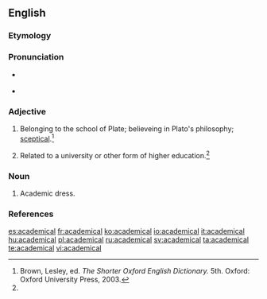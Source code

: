 ==English==

===Etymology===
{{suffix|academic|al|t2=related to}}

===Pronunciation===
* {{a|RP}} {{IPA|/ˌæk.əˈdɛm.ɪ.kl̩/}}
* {{a|US}} {{IPA|/ˌæk.əˈdɛm.ɪ.kl̩/}}

===Adjective===
{{head|en|adjective}}
# {{rare}} Belonging to the school of Plate; believeing in Plato's philosophy; [[sceptical]].{{defdate|First attested in the late 16th century.}}<ref name=SOED>Brown, Lesley, ed. ''The Shorter Oxford English Dictionary.'' 5th. Oxford: Oxford University Press, 2003.</ref>
# Related to a university or other form of higher education.{{defdate|First attested in the late 16th century.}}<ref name=SOED/>

===Noun===
{{en-noun}}

# {{pluralonly}} Academic dress.{{defdate|First attested in the early 19th century.}}<ref name=SOED>

===References===
<references/>

[[es:academical]]
[[fr:academical]]
[[ko:academical]]
[[io:academical]]
[[it:academical]]
[[hu:academical]]
[[pl:academical]]
[[ru:academical]]
[[sv:academical]]
[[ta:academical]]
[[te:academical]]
[[vi:academical]]